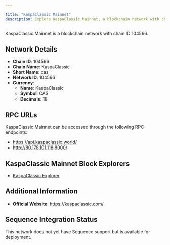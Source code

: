 ```yaml
---

title: "KaspaClassic Mainnet"
description: Explore KaspaClassic Mainnet, a blockchain network with chain ID 104566. Learn about its native currency, KaspaClassic, and how to interact with the network.
---
```




KaspaClassic Mainnet is a blockchain network with chain ID 104566.

## Network Details

- **Chain ID**: 104566
- **Chain Name**: KaspaClassic
- **Short Name**: cas
- **Network ID**: 104566
- **Currency**: 
  - **Name**: KaspaClassic
  - **Symbol**: CAS
  - **Decimals**: 18

## RPC URLs

KaspaClassic Mainnet can be accessed through the following RPC endpoints:

- https://api.kaspaclassic.world/
- http://80.178.101.118:8000/

## KaspaClassic Mainnet Block Explorers

- [KaspaClassic Explorer](https://explorer.kaspaclassic.world)

## Additional Information

- **Official Website**: https://kaspaclassic.com/

## Sequence Integration Status

This network does not yet have Sequence support but is available for deployment.
